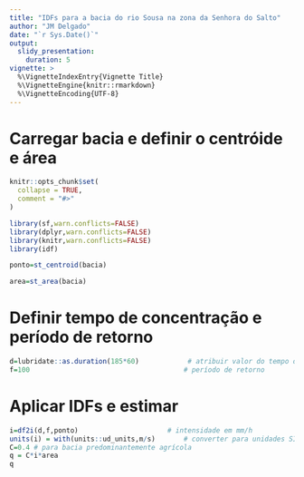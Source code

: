 ```yaml
---
title: "IDFs para a bacia do rio Sousa na zona da Senhora do Salto"
author: "JM Delgado"
date: "`r Sys.Date()`"
output:
  slidy_presentation:
    duration: 5    
vignette: >
  %\VignetteIndexEntry{Vignette Title}
  %\VignetteEngine{knitr::rmarkdown}
  %\VignetteEncoding{UTF-8}
---
```


# Carregar bacia e definir o centróide e área

```r
knitr::opts_chunk$set(
  collapse = TRUE,
  comment = "#>"
)

library(sf,warn.conflicts=FALSE)
library(dplyr,warn.conflicts=FALSE)
library(knitr,warn.conflicts=FALSE)
library(idf)

ponto=st_centroid(bacia)

area=st_area(bacia)
```

# Definir tempo de concentração e período de retorno


```r
d=lubridate::as.duration(185*60)            # atribuir valor do tempo de concentração
f=100                                      # período de retorno
```

# Aplicar IDFs e estimar

```r
i=df2i(d,f,ponto)                      # intensidade em mm/h
units(i) = with(units::ud_units,m/s)       # converter para unidades SI
C=0.4 # para bacia predominantemente agrícola                                   
q = C*i*area
q
```
